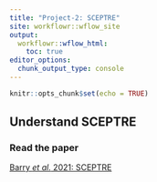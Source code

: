 ```yaml
---
title: "Project-2: SCEPTRE"
site: workflowr::wflow_site
output:
  workflowr::wflow_html:
    toc: true
editor_options:
  chunk_output_type: console
---
```


```r
knitr::opts_chunk$set(echo = TRUE)
```

## Understand SCEPTRE

### Read the paper

[Barry *et al.* 2021: SCEPTRE](https://chenh19.github.io/rotation2/refs/Barry_2021.pdf)